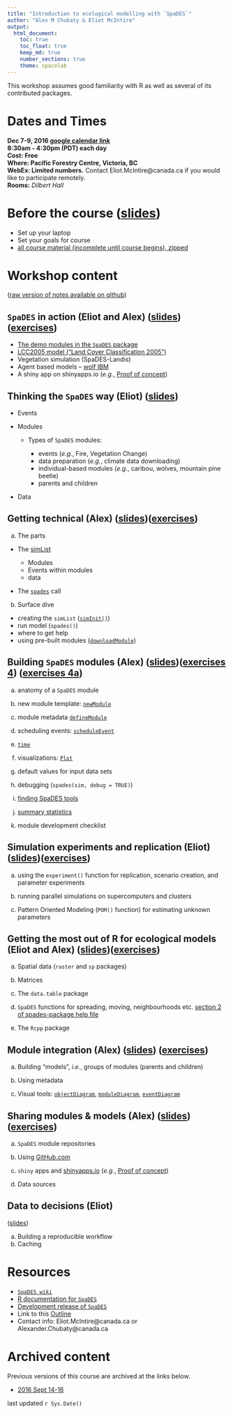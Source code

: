 ```yaml
---
title: "Introduction to ecological modelling with `SpaDES`"
author: "Alex M Chubaty & Eliot McIntire"
output:
  html_document: 
    toc: true
    toc_float: true
    keep_md: true
    number_sections: true
    theme: spacelab
---
```


This workshop assumes good familiarity with R as well as several of its contributed packages.

# Dates and Times

**Dec 7-9, 2016 [google calendar link](https://calendar.google.com/calendar/event?action=TEMPLATE&tmeid=MzFvcDA5MmI3dDJhMDQxYTE4MzZpZDVuNW8gZWxpb3RtY2ludGlyZUBt&tmsrc=eliotmcintire%40gmail.com)**  
**8:30am - 4:30pm (PDT) each day**  
**Cost: Free**  
**Where: Pacific Forestry Centre, Victoria, BC**  
**WebEx: Limited numbers.** Contact Eliot.McIntire@canada.ca if you would like to participate remotely.  
**Rooms:** *Dilbert Hall*  

# Before the course ([slides](http://Rpubs.com/PredictiveEcology/SpaDES-intro-00-prerequisites))

- Set up your laptop
- Set your goals for course
- [all course material (incomplete until course begins), zipped](https://github.com/PredictiveEcology/workshops/raw/master/SpaDES_intro.zip)

# Workshop content 

([raw version of notes available on github](https://github.com/PredictiveEcology/workshops/tree/master/SpaDES_intro))


## `SpaDES` in action (Eliot and Alex) ([slides](http://Rpubs.com/PredictiveEcology/SpaDES-Intro-01-spades-in-action))([exercises](http://Rpubs.com/PredictiveEcology/SpaDES-Intro-01-exercises))

- [The demo modules in the `SpaDES` package](https://github.com/PredictiveEcology/SpaDES/blob/master/inst/sampleModules/SpaDES_sampleModules/SpaDES_sampleModules.Rmd)
- [LCC2005 model ("Land Cover Classification 2005")](http://htmlpreview.github.io/?https://github.com/PredictiveEcology/SpaDES-modules/blob/master/modules/LCC2005/LCC2005.html)
- Vegetation simulation (SpaDES-Landis)
- Agent based models – [wolf IBM](http://htmlpreview.github.io/?https://github.com/PredictiveEcology/SpaDES-modules/blob/master/modules/wolfAlps/wolfAlps.html)
- A shiny app on shinyapps.io (*e.g.*, [Proof of concept](https://spades.shinyapps.io/ForestChange_ProofOfConcept/))

## Thinking the `SpaDES` way (Eliot) ([slides](http://Rpubs.com/PredictiveEcology/SpaDES-Intro-02-thinking-the-spades-way))

- Events

- Modules

  - Types of `SpaDES` modules:

    - events (*e.g.*, Fire, Vegetation Change)
    - data preparation (*e.g.*, climate data downloading)
    - individual-based modules (*e.g.*, caribou, wolves, mountain pine beetle)
    - parents and children

- Data

## Getting technical (Alex) ([slides](http://Rpubs.com/PredictiveEcology/SpaDES-Intro-03-getting-technical))([exercises](http://Rpubs.com/PredictiveEcology/SpaDES-Intro-03-exercises))
    
a. The parts
    
  - The [simList](http://www.rdocumentation.org/packages/SpaDES/versions/1.3.1/topics/.simList-class)
    
    - Modules
    - Events within modules
    - data
        
  - The [`spades`](http://www.rdocumentation.org/packages/SpaDES/versions/1.3.1/topics/spades) call

    
b. Surface dive
    
  - creating the `simList` ([`simInit()`](http://www.rdocumentation.org/packages/SpaDES/versions/1.3.1/topics/simInit))
  - run model (`spades()`)
  - where to get help
  - using pre-built modules ([`downloadModule`]((http://www.rdocumentation.org/packages/SpaDES/versions/1.3.1/topics/downloadModule)))
        

## Building `SpaDES` modules (Alex) ([slides](http://Rpubs.com/PredictiveEcology/SpaDES-Intro-04-modules))([exercises 4 ](http://Rpubs.com/PredictiveEcology/SpaDES-Intro-04-exercises)) ([exercises 4a ](http://Rpubs.com/PredictiveEcology/SpaDES-Intro-04a-exercises))
    
a. anatomy of a `SpaDES` module
    
b. new module template: [`newModule`](http://www.rdocumentation.org/packages/SpaDES/versions/1.3.1/topics/newModule)
    
c. module metadata [`defineModule`](http://www.rdocumentation.org/packages/SpaDES/versions/1.3.1/topics/defineModule)
    
d. scheduling events: [`scheduleEvent`](http://www.rdocumentation.org/packages/SpaDES/versions/1.3.1/topics/scheduleEvent)
    
e. [`time`](http://www.rdocumentation.org/packages/SpaDES/versions/1.3.1/topics/time)
    
f. visualizations: [`Plot`](http://www.rdocumentation.org/packages/SpaDES/versions/1.3.1/topics/Plot)

g. default values for input data sets
    
g. debugging (`spades(sim, debug = TRUE)`)
    
h. [finding SpaDES tools](http://www.rdocumentation.org/packages/SpaDES/versions/1.3.1/topics/spades-package)
    
i. [summary statistics](https://github.com/PredictiveEcology/SpaDES/wiki/Summary-statistics-in-simulations)
    
j. module development checklist

## Simulation experiments and replication (Eliot) ([slides](http://Rpubs.com/PredictiveEcology/SpaDES-Intro-05-simulation-experiments-replication))([exercises](http://Rpubs.com/PredictiveEcology/SpaDES-Intro-05-exercises))
    
a. using the `experiment()` function for replication, scenario creation, and parameter experiments
    
b. running parallel simulations on supercomputers and clusters
    
c. Pattern Oriented Modeling (`POM()` function) for estimating unknown parameters

## Getting the most out of R for ecological models (Eliot and Alex) ([slides](http://Rpubs.com/PredictiveEcology/SpaDES-Intro-06-getting-most-out-of-r))([exercises](http://Rpubs.com/PredictiveEcology/SpaDES-Intro-06-exercises))

    
a. Spatial data (`raster` and `sp` packages)
    
b. Matrices
    
c. The `data.table` package
    
d. `SpaDES` functions for spreading, moving, neighbourhoods etc. [section 2 of spades-package help file](http://www.rdocumentation.org/packages/SpaDES/versions/1.3.1/topics/spades-package)
    
e. The `Rcpp` package
    
## Module integration (Alex) ([slides](http://Rpubs.com/PredictiveEcology/SpaDES-Intro-07-module-integration)) ([exercises](http://Rpubs.com/PredictiveEcology/SpaDES-Intro-07-exercises))
    
a. Building "models", *i.e.*, groups of modules (parents and children)
    
b. Using metadata
    
c. Visual tools: [`objectDiagram`](http://www.rdocumentation.org/packages/SpaDES/versions/1.3.1/topics/objectDiagram), [`moduleDiagram`](http://www.rdocumentation.org/packages/SpaDES/versions/1.3.1/topics/moduleDiagram), [`eventDiagram`](http://www.rdocumentation.org/packages/SpaDES/versions/1.3.1/topics/eventDiagram)

## Sharing modules & models (Alex) ([slides](http://Rpubs.com/PredictiveEcology/SpaDES-Intro-08-sharing-modules))([exercises](http://Rpubs.com/PredictiveEcology/SpaDES-Intro-08-exercises))
    
a. `SpaDES` module repositories
    
b. Using [GitHub.com](https://github.com)
    
c. `shiny` apps and [shinyapps.io](http://www.shinyapps.io/) (*e.g.*, [Proof of concept](https://spades.shinyapps.io/ForestChange_ProofOfConcept/))
    
d. Data sources

## Data to decisions (Eliot)
([slides](http://Rpubs.com/PredictiveEcology/SpaDES-Intro-09-workflow))

a. Building a reproducible workflow
b. Caching

# Resources

- [`SpaDES wiki`](https://github.com/PredictiveEcology/SpaDES/wiki)
- [R documentation for `SpaDES`](http://www.rdocumentation.org/packages/SpaDES/versions/1.3.1)
- [Development release of `SpaDES`](https://github.com/PredictiveEcology/SpaDES/tree/development)
- Link to this [Outline](http://Rpubs.com/PredictiveEcology/SpaDES-Intro-Outline)
- Contact info: Eliot.McIntire@canada.ca or Alexander.Chubaty@canada.ca

# Archived content

Previous versions of this course are archived at the links below.

- [2016 Sept 14-16](http://rpubs.com/PredictiveEcology/Archives-Sept16-Outline)

last updated `r Sys.Date()`
